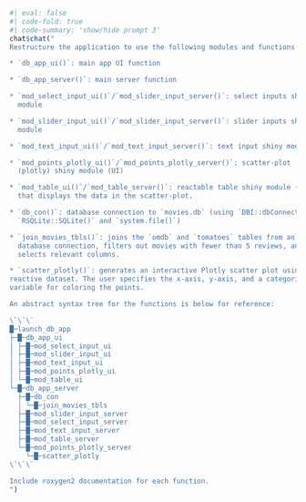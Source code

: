 

```r
#| eval: false 
#| code-fold: true 
#| code-summary: 'show/hide prompt 3'
chat$chat("
Restructure the application to use the following modules and functions: 

* `db_app_ui()`: main app UI function

* `db_app_server()`: main server function 

* `mod_select_input_ui()`/`mod_slider_input_server()`: select inputs shiny 
  module 

* `mod_slider_input_ui()`/`mod_slider_input_server()`: slider inputs shiny 
  module 

* `mod_text_input_ui()`/`mod_text_input_server()`: text input shiny module 

* `mod_points_plotly_ui()`/`mod_points_plotly_server()`: scatter-plot 
  (plotly) shiny module (UI)

* `mod_table_ui()`/`mod_table_server()`: reactable table shiny module (UI) 
  that displays the data in the scatter-plot.

* `db_con()`: database connection to `movies.db` (using `DBI::dbConnect()`,
  `RSQLite::SQLite()` and `system.file()`)

* `join_movies_tbls()`: joins the `omdb` and `tomatoes` tables from an SQLite
  database connection, filters out movies with fewer than 5 reviews, and 
  selects relevant columns.

* `scatter_plotly()`: generates an interactive Plotly scatter plot using a 
reactive dataset. The user specifies the x-axis, y-axis, and a categorical 
variable for coloring the points.

An abstract syntax tree for the functions is below for reference:

\`\`\`
█─launch_db_app 
├─█─db_app_ui 
│ ├─█─mod_select_input_ui 
│ ├─█─mod_slider_input_ui 
│ ├─█─mod_text_input_ui 
│ ├─█─mod_points_plotly_ui 
│ └─█─mod_table_ui 
└─█─db_app_server 
  ├─█─db_con 
  │ └─█─join_movies_tbls 
  ├─█─mod_slider_input_server 
  ├─█─mod_select_input_server 
  ├─█─mod_text_input_server 
  ├─█─mod_table_server 
  └─█─mod_points_plotly_server 
    └─█─scatter_plotly 
\`\`\`

Include roxygen2 documentation for each function.
")
```